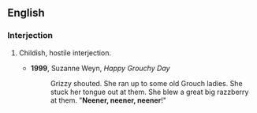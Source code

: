 ==English==
===Interjection===
{{en-intj}}
# {{onomat}} Childish, hostile interjection.
#*'''1999''', Suzanne Weyn, ''Happy Grouchy Day''
#*:Grizzy shouted. She ran up to some old Grouch ladies. She stuck her tongue out at them. She blew a great big razzberry at them. "'''Neener, neener, neener'''!"